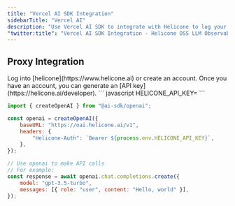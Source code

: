 ```yaml
---
title: "Vercel AI SDK Integration"
sidebarTitle: "Vercel AI"
description: "Use Vercel AI SDK to integrate with Helicone to log your OpenAI usage."
"twitter:title": "Vercel AI SDK Integration - Helicone OSS LLM Observability"
---
```


## Proxy Integration

<Steps>
  <Step title="Create an account + Generate an API Key">
    Log into [helicone](https://www.helicone.ai) or create an account. Once you have an account, you
    can generate an [API key](https://helicone.ai/developer).
  </Step>
  <Step title="Set HELICONE_API_KEY as an environment variable">
``` javascript
HELICONE_API_KEY=<your API key>
```
  </Step>
  <Step title="Modify the base URL and add a Helicone-Auth header">
<CodeGroup>

``` javascript example.js
import { createOpenAI } from "@ai-sdk/openai";

const openai = createOpenAI({
    baseURL: "https://oai.helicone.ai/v1",
    headers: {
        "Helicone-Auth": `Bearer ${process.env.HELICONE_API_KEY}`,
    },
});

// Use openai to make API calls
// For example:
const response = await openai.chat.completions.create({
    model: "gpt-3.5-turbo",
    messages: [{ role: "user", content: "Hello, world" }],
});

```

</CodeGroup>
  </Step>
</Steps>

